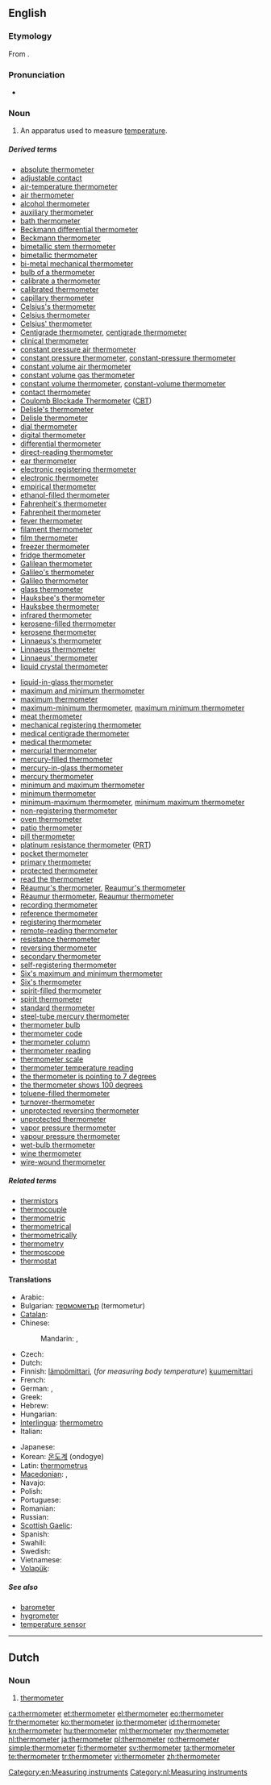 ==English==
{{wikipedia}}

===Etymology===
From {{etyl|fr}} {{term|thermomètre|lang=fr}}.

===Pronunciation===
* {{audio|en-us-thermometer.ogg|Audio (US)}}

===Noun===
{{en-noun}}

# An apparatus used to measure [[temperature]].

=====Derived terms=====
{{rel-top|Terms derived from ''thermometer''}}
* [[absolute thermometer]]
* [[adjustable contact ]]
* [[air-temperature thermometer]]
* [[air thermometer]]
* [[alcohol thermometer]]
* [[auxiliary thermometer]]
* [[bath thermometer]]
* [[Beckmann differential thermometer]]
* [[Beckmann thermometer]]
* [[bimetallic stem thermometer]]
* [[bimetallic thermometer]]
* [[bi-metal mechanical thermometer]]
* [[bulb of a thermometer]]
* [[calibrate a thermometer]]
* [[calibrated thermometer]]
* [[capillary thermometer]]
* [[Celsius's thermometer]]
* [[Celsius thermometer]]
* [[Celsius' thermometer]]
* [[Centigrade thermometer]], [[centigrade thermometer]]
* [[clinical thermometer]]
* [[constant pressure air thermometer]]
* [[constant pressure thermometer]], [[constant-pressure thermometer]]
* [[constant volume air thermometer]]
* [[constant volume gas thermometer]]
* [[constant volume thermometer]], [[constant-volume thermometer]]
* [[contact thermometer]]
* [[Coulomb Blockade Thermometer]] ([[CBT]])
* [[Delisle's thermometer]]
* [[Delisle thermometer]]
* [[dial thermometer]]
* [[digital thermometer]]
* [[differential thermometer]]
* [[direct-reading thermometer]]
* [[ear thermometer]]
* [[electronic registering thermometer]]
* [[electronic thermometer]]
* [[empirical thermometer]]
* [[ethanol-filled thermometer]]
* [[Fahrenheit's thermometer]]
* [[Fahrenheit thermometer]]
* [[fever thermometer]]
* [[filament thermometer]]
* [[film thermometer]]
* [[freezer thermometer]]
* [[fridge thermometer]]
* [[Galilean thermometer]]
* [[Galileo's thermometer]]
* [[Galileo thermometer]]
* [[glass thermometer]]
* [[Hauksbee's thermometer]]
* [[Hauksbee thermometer]]
* [[infrared thermometer]]
* [[kerosene-filled thermometer]]
* [[kerosene thermometer]]
* [[Linnaeus's thermometer]]
* [[Linnaeus thermometer]]
* [[Linnaeus' thermometer]]
* [[liquid crystal thermometer]]
{{rel-mid}}
* [[liquid-in-glass thermometer]]
* [[maximum and minimum thermometer]]
* [[maximum thermometer]]
* [[maximum-minimum thermometer]], [[maximum minimum thermometer]]
* [[meat thermometer]]
* [[mechanical  registering thermometer]]
* [[medical centigrade thermometer]]
* [[medical thermometer]]
* [[mercurial thermometer]]
* [[mercury-filled thermometer]]
* [[mercury-in-glass thermometer]]
* [[mercury thermometer]]
* [[minimum and maximum thermometer]]
* [[minimum thermometer]]
* [[minimum-maximum thermometer]], [[minimum maximum thermometer]]
* [[non-registering thermometer]]
* [[oven thermometer]]
* [[patio thermometer]]
* [[pill thermometer]]
* [[platinum resistance thermometer]] ([[PRT]])
* [[pocket thermometer]]
* [[primary thermometer]]
* [[protected thermometer]]
* [[read the thermometer]]
* [[Réaumur's thermometer]], [[Reaumur's thermometer]]
* [[Réaumur thermometer]], [[Reaumur thermometer]]
* [[recording thermometer]]
* [[reference thermometer ]]
* [[registering thermometer]]
* [[remote-reading thermometer]]
* [[resistance thermometer]]
* [[reversing thermometer]]
* [[secondary thermometer]]
* [[self-registering thermometer]]
* [[Six's maximum and minimum thermometer]]
* [[Six's thermometer]]
* [[spirit-filled thermometer]]
* [[spirit thermometer]]
* [[standard thermometer]]
* [[steel-tube mercury thermometer]]
* [[thermometer bulb]]
* [[thermometer code]]
* [[thermometer column]]
* [[thermometer reading]]
* [[thermometer scale]]
* [[thermometer temperature reading]]
* [[the thermometer is pointing to 7 degrees]]
* [[the thermometer shows 100 degrees]]
* [[toluene-filled thermometer]]
* [[turnover-thermometer]]
* [[unprotected reversing thermometer]]
* [[unprotected thermometer]]
* [[vapor pressure thermometer]]
* [[vapour pressure thermometer]]
* [[wet-bulb thermometer]]
* [[wine thermometer]]
* [[wire-wound thermometer]]
{{rel-bottom}}

=====Related terms=====
* [[thermistors]]
* [[thermocouple]]
* [[thermometric]]
* [[thermometrical]]
* [[thermometrically]]
* [[thermometry]]
* [[thermoscope]]
* [[thermostat]]

====Translations====
{{trans-top|apparatus used to measure temperature}}
* Arabic: {{t|ar|ترمومتر|m|tr=tirmumítr}}
* Bulgarian: [[термометър]] (termometur) {{m}}
* [[Catalan]]: {{t|ca|termòmetre|m}}
* Chinese:
*: Mandarin: {{t-|cmn|溫度計|sc=Hani}},  {{t-|cmn|温度计|tr=wēndùjì|sc=Hani}}
* Czech: {{t-|cs|teploměr|m}}
* Dutch: {{t+|nl|thermometer|m}}
* Finnish: [[lämpömittari]], (''for measuring body temperature'') [[kuumemittari]]
* French: {{t+|fr|thermomètre|m}}
* German: {{t+|de|Thermometer|n}}, {{qualifier|Austrian, Swiss German}} {{t|de|Thermometer|m}}
* Greek: {{t+|el|θερμόμετρο|m|tr=thermómetro}}
* Hebrew: {{t+|he|מדחם|tr=mad'chom}}
* Hungarian: {{t+|hu|hőmérő}}
* [[Interlingua]]: [[thermometro]]
* Italian: {{t+|it|termometro|m}}
{{trans-mid}}
* Japanese: {{t|ja|温度計|tr=おんどけい, ondokei}}
* Korean: [[온도계]] (ondogye)
* Latin: [[thermometrus]] {{m}}
* [[Macedonian]]: {{t-|mk|термометар|m|tr=termométar}},  {{t-|mk|топломер|m|tr=toplomér}}
* Navajo: {{tø|nv|hadoh dóó hakʼaz neiłkidígíí}}
* Polish: {{t+|pl|termometr|m}}
* Portuguese: {{t-|pt|termômetro|m}}
* Romanian: {{t+|ro|termometru|n}}
* Russian: {{t+|ru|термометр|m|tr=termómetr}}
* [[Scottish Gaelic]]: {{t-|gd|teas-mheidh|f|xs=Scottish Gaelic}}
* Spanish: {{t-|es|termómetro|m}}
* Swahili: {{t+|sw|vikipimajoto|xs=Swahili}}
* Swedish: {{t+|sv|termometer|c}}
* Vietnamese: {{t|vi|nhiệt kế}}
* [[Volapük]]: {{t|vo|tärmomet}}
{{trans-bottom}}

=====See also=====
* [[barometer]]
* [[hygrometer]]
* [[temperature sensor]]

[[Category:en:Measuring instruments]]

----

==Dutch==

===Noun===
{{nl-noun|g=m|pl=thermometers|dim=*}}

# [[thermometer#English|thermometer]]

[[Category:nl:Measuring instruments]]

[[ca:thermometer]]
[[et:thermometer]]
[[el:thermometer]]
[[eo:thermometer]]
[[fr:thermometer]]
[[ko:thermometer]]
[[io:thermometer]]
[[id:thermometer]]
[[kn:thermometer]]
[[hu:thermometer]]
[[ml:thermometer]]
[[my:thermometer]]
[[nl:thermometer]]
[[ja:thermometer]]
[[pl:thermometer]]
[[ro:thermometer]]
[[simple:thermometer]]
[[fi:thermometer]]
[[sv:thermometer]]
[[ta:thermometer]]
[[te:thermometer]]
[[tr:thermometer]]
[[vi:thermometer]]
[[zh:thermometer]]